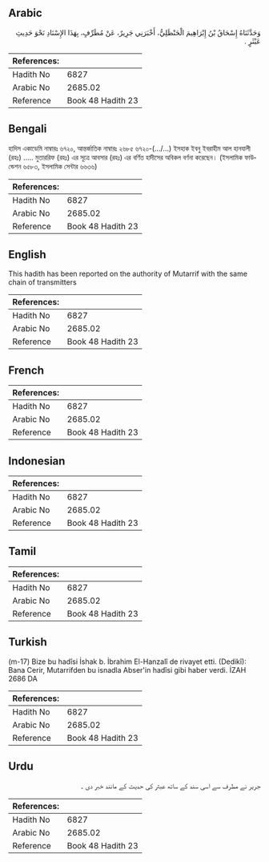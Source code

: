 ## Arabic


<div dir="rtl" lang="ar" style={{fontSize:'larger',backgroundColor:'#f8f9fa',padding:20}}>
وَحَدَّثَنَاهُ إِسْحَاقُ بْنُ إِبْرَاهِيمَ الْحَنْظَلِيُّ، أَخْبَرَنِي جَرِيرٌ، عَنْ مُطَرِّفٍ، بِهَذَا الإِسْنَادِ نَحْوَ حَدِيثِ عَبْثَرٍ ‏.‏
</div>
<div style={{backgroundColor:'#f8f9fa',padding:20, marginBottom: 10}}><table> <thead> <tr> <th>References:</th> <th></th> </tr> </thead> <tbody><tr><td>Hadith No</td><td>6827</td></tr><tr><td>Arabic No</td><td>2685.02</td></tr><tr><td>Reference</td><td>Book 48 Hadith 23</td></tr></tbody></table></div>

## Bengali


<div dir="ltr" lang="bn" style={{fontSize:'larger',backgroundColor:'#f8f9fa',padding:20}}>
হাদিস একাডেমি নাম্বারঃ ৬৭২০, আন্তর্জাতিক নাম্বারঃ ২৬৮৫ ৬৭২০-(…/...) ইসহাক ইবনু ইবরাহীম আল হানযালী (রহঃ) ..... মুতাররিফ (রহঃ) এর সূত্রে আবসার (রহঃ) এর বর্ণিত হাদীসের অবিকল বর্ণনা করেছেন। (ইসলামিক ফাউন্ডেশন ৬৫৮৩, ইসলামিক সেন্টার ৬৬৩৬)
</div>
<div style={{backgroundColor:'#f8f9fa',padding:20, marginBottom: 10}}><table> <thead> <tr> <th>References:</th> <th></th> </tr> </thead> <tbody><tr><td>Hadith No</td><td>6827</td></tr><tr><td>Arabic No</td><td>2685.02</td></tr><tr><td>Reference</td><td>Book 48 Hadith 23</td></tr></tbody></table></div>

## English


<div dir="ltr" lang="en" style={{fontSize:'larger',backgroundColor:'#f8f9fa',padding:20}}>
This hadith has been reported on the authority of Mutarrif with the same chain of transmitters
</div>
<div style={{backgroundColor:'#f8f9fa',padding:20, marginBottom: 10}}><table> <thead> <tr> <th>References:</th> <th></th> </tr> </thead> <tbody><tr><td>Hadith No</td><td>6827</td></tr><tr><td>Arabic No</td><td>2685.02</td></tr><tr><td>Reference</td><td>Book 48 Hadith 23</td></tr></tbody></table></div>

## French


<div dir="ltr" lang="fr" style={{fontSize:'larger',backgroundColor:'#f8f9fa',padding:20}}>

</div>
<div style={{backgroundColor:'#f8f9fa',padding:20, marginBottom: 10}}><table> <thead> <tr> <th>References:</th> <th></th> </tr> </thead> <tbody><tr><td>Hadith No</td><td>6827</td></tr><tr><td>Arabic No</td><td>2685.02</td></tr><tr><td>Reference</td><td>Book 48 Hadith 23</td></tr></tbody></table></div>

## Indonesian


<div dir="ltr" lang="id" style={{fontSize:'larger',backgroundColor:'#f8f9fa',padding:20}}>

</div>
<div style={{backgroundColor:'#f8f9fa',padding:20, marginBottom: 10}}><table> <thead> <tr> <th>References:</th> <th></th> </tr> </thead> <tbody><tr><td>Hadith No</td><td>6827</td></tr><tr><td>Arabic No</td><td>2685.02</td></tr><tr><td>Reference</td><td>Book 48 Hadith 23</td></tr></tbody></table></div>

## Tamil


<div dir="ltr" lang="ta" style={{fontSize:'larger',backgroundColor:'#f8f9fa',padding:20}}>

</div>
<div style={{backgroundColor:'#f8f9fa',padding:20, marginBottom: 10}}><table> <thead> <tr> <th>References:</th> <th></th> </tr> </thead> <tbody><tr><td>Hadith No</td><td>6827</td></tr><tr><td>Arabic No</td><td>2685.02</td></tr><tr><td>Reference</td><td>Book 48 Hadith 23</td></tr></tbody></table></div>

## Turkish


<div dir="ltr" lang="tr" style={{fontSize:'larger',backgroundColor:'#f8f9fa',padding:20}}>
(m-17) Bize bu hadîsi İshak b. İbrahim El-Hanzalî de rivayet etti. (Dedikî): Bana Cerir, Mutarrifden bu isnadla Abser'in hadîsi gibi haber verdi. İZAH 2686 DA
</div>
<div style={{backgroundColor:'#f8f9fa',padding:20, marginBottom: 10}}><table> <thead> <tr> <th>References:</th> <th></th> </tr> </thead> <tbody><tr><td>Hadith No</td><td>6827</td></tr><tr><td>Arabic No</td><td>2685.02</td></tr><tr><td>Reference</td><td>Book 48 Hadith 23</td></tr></tbody></table></div>

## Urdu


<div dir="rtl" lang="ur" style={{fontSize:'larger',backgroundColor:'#f8f9fa',padding:20}}>
جریر نے مطرف سے اسی سند کے ساتھ عبثر کی حدیث کے مانند خبر دی ۔
</div>
<div style={{backgroundColor:'#f8f9fa',padding:20, marginBottom: 10}}><table> <thead> <tr> <th>References:</th> <th></th> </tr> </thead> <tbody><tr><td>Hadith No</td><td>6827</td></tr><tr><td>Arabic No</td><td>2685.02</td></tr><tr><td>Reference</td><td>Book 48 Hadith 23</td></tr></tbody></table></div>